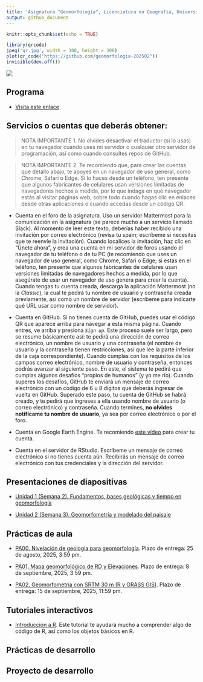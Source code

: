 ```yaml
---
title: 'Asignatura "Geomorfología", Licenciatura en Geografía, Universidad Autónoma de Santo Domingo (UASD)'
output: github_document
---
```


```r
knitr::opts_chunk$set(echo = TRUE)
```


```r
library(qrcode)
jpeg('qr.jpg', width = 300, height = 300)
plot(qr_code("https://github.com/geomorfologia-202502"))
invisible(dev.off())
```

![](qr.jpg)

## Programa

- [Visita este enlace](programa-geomorfologia-202502.pdf)

## Servicios o cuentas que deberás obtener:

> NOTA IMPORTANTE 1. No olvides desactivar el traductor (si lo usas) en tu navegador cuando uses mi servidor o cualquier otro servidor de programación, así como cuando consultes repos de GitHub.

> NOTA IMPORTANTE 2. Te recomiendo que, para crear las cuentas que detallo abajo, te apoyes en un navegador de uso general, como Chrome, Safari o Edge. Si lo haces desde un teléfono, ten presente que algunos fabricantes de celulares usan versiones limitadas de navegadores hechos a medida, por lo que indaga en qué navegador estás al visitar páginas web, sobre todo cuando hagas clic en enlaces desde otras aplicaciones o cuando accedas desde un código QR.

- Cuenta en el foro de la asignatura. Uso un servidor Mattermost para la comunicación en la asignatura (se parece mucho a un servicio llamado Slack). Al momento de leer este texto, deberías haber recibido una invitación por correo electrónico (revisa tu spam; escríbeme si necesitas que te reenvíe la invitación). Cuando localices la invitación, haz clic en "Únete ahora", y crea una cuenta en mi servidor de foros usando el navegador de tu teléfono o de tu PC (te recomiendo que uses un navegador de uso general, como Chrome, Safari o Edge; si estás en el teléfono, ten presente que algunos fabricantes de celulares usan versiones limitadas de navegadores hechos a medida, por lo que asegúrate de usar un navegador de uso genera para crear la cuenta). Cuando tengas tu cuenta creada, descarga la aplicación Mattermost (no la *Classic*), la cual te pedirá tu nombre de usuario y contraseña creada previamente, así como un nombre de servidor (escríbeme para indicarte qué URL usar como nombre de servidor).

- Cuenta en GitHub. Si no tienes cuenta de GitHub, puedes usar el código QR que aparece arriba para navegar a esta misma página. Cuando entres, ve arriba y presiona *`Sign up`*. Este proceso suele ser largo, pero se resume básicamente así: te pedirá una dirección de correo electrónico, un nombre de usuario y una contraseña (el nombre de usuario y la contraseña tienen restricciones, así que lee la parte inferior de la caja correspondiente). Cuando cumplas con los requisitos de los campos correo electrónico, nombre de usuario y contraseña, entonces podrás avanzar al siguiente paso. En este, el sistema te pedirá que cumplas algunos desafíos "propios de humanos" (y yo me río). Cuando superes los desafíos, GitHub te enviará un mensaje de correo electrónico con un código de 6 u 8 dígitos que deberás ingresar de vuelta en GitHub. Superado este paso, tu cuenta de GitHub se habrá creado, y te pedirá que ingreses a ella usando nombre de usuario (o correo electrónico) y contraseña. Cuando termines, **no olvides notifícame tu nombre de usuario**, ya sea por correo electrónico o por el foro.

- Cuenta en Google Earth Engine. Te recomiendo [este vídeo](https://www.youtube.com/watch?v=7zsJurpOXuA) para crear tu cuenta.

- Cuenta en el servidor de RStudio. Escríbeme un mensaje de correo electrónico si no tienes cuenta aún. Recibirás un mensaje de correo electrónico con tus credenciales y la dirección del servidor.

## Presentaciones de diapositivas

- [Unidad 1 (Semana 2). Fundamentos, bases geológicas y tiempo en geomorfología](https://geomorfologia-master.github.io/fundamentos-bases-geologicas-tiempo/README.html)

- [Unidad 2 (Semana 3). Geomorfometría y modelado del paisaje](https://geomorfologia-master.github.io/geomorfometria-modelado-del-paisaje/README.html)

## Prácticas de aula

- [PA00. Nivelación de geología para geomorfología](https://github.com/geomorfologia-master/nivelacion-de-geologia-para-geomorfologia). Plazo de entrega: 25 de agosto, 2025, 3:59 pm.

- [PA01. Mapa geomorfológico de RD y Elevaciones](https://github.com/geomorfologia-master/mapa-geomorfologico-rd-y-elevaciones). Plazo de entrega: 8 de septiembre, 2025, 3:59 pm.

<!-- - [PA02. Interpolación lineal ponderada por la distancia inversa](https://github.com/geomorfologia-master/interpolacion-idw). Plazo de entrega: 17 de febrero, 2025, 3:59 pm. -->

- [PA02. Geomorfometría con SRTM 30 m (R y GRASS GIS)](https://github.com/geomorfologia-master/geomorfometria-con-srtm-30-m-R-grass). Plazo de entrega: 15 de septiembre, 2025, 11:59 pm.

<!-- - [PA04. Meteorización/intemperización, formas resultantes, geomorfología climática](https://github.com/geomorfologia-master/meteorizacion-formas-resultantes-geomorfologia-climatica-karst). Plazo de entrega: 23 de marzo, 2025, 11:59 pm. -->

<!-- - [PA04. Formas elementales en el mapa topográfico, comparación con el mapa geomorfológico](https://github.com/geomorfologia-master/formas-elementales-mtn-y-mapa-geomorfologico). Plazo de entrega: 10 de septiembre, 2024, 7:59 pm. -->

<!-- - [PA05. Tiempo en geomorfología](https://github.com/geomorfologia-master/tiempo-en-geomorfologia). Plazo de entrega: 16 de septiembre, 2024, 7:59 pm. -->

<!-- - [PA06. Procesa datos GNSS y obtén soluciones fijas](https://github.com/geomorfologia-master/datos-gnss-soluciones-fijas). Plazo de entrega: 14 de octubre, 2024, 7:59 pm. -->

<!-- - [PA07. Morfometría de cuencas y procesos fluviales](https://github.com/geomorfologia-master/sistema-fluvial-morfometria-cuenca-basica). Plazo de entrega: 15 de octubre de 2024, 11:59 pm. -->

## Tutoriales interactivos

- [Introducción a R](https://geofis.shinyapps.io/tutorial1/). Este tutorial te ayudará mucho a comprender algo de código de R, así como los objetos básicos en R.


## Prácticas de desarrollo

<!-- - [PD01. Hola Mundo](https://classroom.github.com/a/qyQYEq2S). Plazo de entrega: 23 de febrero, 2025, 11:59 pm. Al hacer clic en el vínculo, si tienes tu cuenta de GitHub iniciada y perteneces a la organización `geomorfologia-202501` debería aparecerte un mensaje de GitHub Classroom solicitando permisos o preguntando si aceptas la asignación. Si no ves esto, entonces probablemente no perteneces a la organización o no iniciaste en tu cuenta de GitHub. Si no perteneces a la organización, envíame un mensaje indicándome tu usuario de GitHub (si no lo tienes aún, deberás crearlo) para así poder invitarte. Más detalles en el [Vídeo tutorial "PD01. Hola Mundo"](https://drive.google.com/file/d/1om49HJ7ndANraUPuT5a5gYEZRlELMoXB/view?usp=drive_link). -->

<!-- - [PD02. Geomorfometría, reproducibilidad, redacción, estilos de formato, figuras, tablas, citas y referencias](https://classroom.github.com/a/Pdfw7tXx). Plazo de entrega: 9 de marzo, 2025, 11:59 pm. -->

<!-- - [PD03. Morfometría de Cuencas y Procesos Fluviales, análisis pormenorizados](https://classroom.github.com/a/q5ELAT7n). Plazo de entrega: 18 de noviembre, 2024, 11:59 pm. [Vídeo tutorial]() -->

## Proyecto de desarrollo

<!-- - [Proyecto de desarrollo. Tu tema, tu investigación Geomorfología (GEO-114). Universidad Autónoma de Santo Domingo (UASD). Semestre 2024-02](https://classroom.github.com/a/mgLR5YV8). Plazo de entrega: 10 de diciembre, 2024, 11:59 pm. -->

